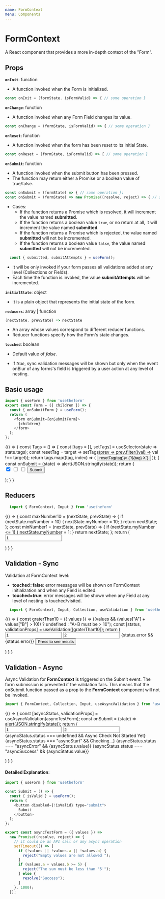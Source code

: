 ---
name: FormContext
menu: Components
---


# FormContext

A React component that provides a more in-depth context of the "Form".

## Props

**`onInit`**: function

- A function invoked when the Form is initialized.

```javascript
const onInit = (formState, isFormValid) => { // some operation }
```

**`onChange`**: function

- A function invoked when any Form Field changes its value.

```javascript
const onChange = (formState, isFormValid) => { // some operation }
```

**`onReset`**: function

- A function invoked when the form has been reset to its initial State.

```javascript
const onReset = (formState, isFormValid) => { // some operation }
```

**`onSubmit`**: function

- A function invoked when the submit button has been pressed. 
- The function may return either a Promise or a boolean value of true/false.

```js
const onSubmit = (formState) => { // some operation };
const onSubmit = (formState) => new Promise((resolve, reject) => { // some async operation  });
```

- Cases:
    * If the function returns a Promise which is resolved, it will increment the value named **submitted**.
    * If the function returns a boolean value `true`, or no return at all, it will increment the value named **submitted**.
    * If the function returns a Promise which is rejected, the value named **submitted** will not be incremented.
    * If the function returns a boolean value `false`, the value named **submitted** will not be incremented.

```js
  const { submitted, submitAttempts } = useForm();
```

- It will be only invoked if your form passes all validations added at any level (Collections or Fields).
- Each time the function is invoked, the value **submitAttempts** will be incremented.

**`initialState`**: object

- It is a plain object that represents the initial state of the form.

**`reducers`**: array | function

```javascript
(nextState, prevState) => nextState
```

- An array whose values correspond to different reducer functions.
- Reducer functions specify how the Form's state changes.

**`touched`**: boolean

- Default value of *false*. 

- If *true*, sync validation messages will be shown but only when the event onBlur of any forms's field is triggered by a user action at any level of nesting.

## Basic usage

```js
import { useForm } from 'usetheform'
export const Form = ({ children }) => {
  const { onSubmitForm } = useForm();
  return (
    <form onSubmit={onSubmitForm}>
      {children}
    </form>
  );
};
```

<Playground>
  {() => {
    const Tags = () => {
      const [tags  = [], setTags] = useSelector(state => state.tags);
      const resetTag = target =>
        setTags(prev => prev.filter((val) => val !== target));
      return tags.map((tag, index) => (
        <button type="button" key={tag} onClick={() => resetTag(tag)}>
        {`${tag} X`}
        </button>
      ));
    }
    const onSubmit = (state) => alert(JSON.stringify(state));
    return (
      <FormContext onSubmit={onSubmit}>
        <Form>
          <Collection array name="tags">
            <Input type="checkbox" value="Blue" checked placeholder="Tag Blue" />
            <Input type="checkbox" value="Red" placeholder="Tag Red" />
            <Input type="checkbox" value="Pink" placeholder="Tag Pink" />
          </Collection>
          <button type="submit">Submit</button>
        </Form>
        <Tags />
      </FormContext>
    );
    }
  }
</Playground>

## Reducers

```js
  import { FormContext, Input } from 'usetheform'
```

<Playground>
{() => {
    const maxNumber10 = (nextState, prevState) => { 
      if (nextState.myNumber > 10) {
        nextState.myNumber = 10;
      }
      return nextState;
    };
    const minNumber1 = (nextState, prevState) => { 
      if (nextState.myNumber <= 1) {
        nextState.myNumber = 1;
      }
      return nextState;
    };
    return (
      <FormContext reducers={[minNumber1, maxNumber10]}>
        <Form>
          <Input type="number" name="anyNumber" value="1"  placeholder="Number" />
        </Form>
      </FormContext>
    )
  }
}
</Playground>


## Validation - Sync

Validation at FormContext level:

- **touched=false**: error messages will be shown on FormContext initialization and when any Field is edited.
- **touched=true**: error messages will be shown when any Field at any level of nesting is touched/visited.

```javascript
  import { FormContext, Input, Collection, useValidation } from 'usetheform'
```

<Playground>
{() => {
    const graterThan10 = ({ values }) => ((values && (values["A"] + values["B"] > 10)) ? undefined : "A+B must be > 10");
    const [status, validationProps] = useValidation([graterThan10]);
    return (
      <FormContext touched {...validationProps}>
        <Form>
          <Collection object name="values" >
            <Input type="number" name="A" placeholder="Number A" value="1" />
            <Input type="number" name="B" placeholder="Number B" value="2" />
          </Collection>
          {status.error && <label>{status.error}</label>}
          <button type="submit">Press to see results</button>
        </Form>
      </FormContext>
    )
  }
}
</Playground>

## Validation - Async

Async Validation for **FormContext** is triggered on the Submit event. The form submission is prevented if the validation fails.
This means that the onSubmit function passed as a prop to the **FormContext** component will not be invoked.

```javascript
import { FormContext, Collection, Input, useAsyncValidation } from 'usetheform';
```

<Playground>
{() => {
    const [asyncStatus, validationProps] = useAsyncValidation(asyncTestForm);
    const onSubmit = (state) => alert(JSON.stringify(state));
    return (
      <FormContext onSubmit={onSubmit} {...validationProps}>
        <Form>
          <Collection object name="values">
            <Input type="number" name="a" placeholder="Number A" value="1" />
            <Input type="number" name="b" placeholder="Number B" value="2" />
          </Collection>
          {asyncStatus.status === undefined && <label>Async Check Not Started Yet</label>}
          {asyncStatus.status === "asyncStart" && <label>Checking...</label>}
          {asyncStatus.status === "asyncError" && <label>{asyncStatus.value}</label>}
          {asyncStatus.status === "asyncSuccess" && <label>{asyncStatus.value}</label>}
          <Submit />
        </Form>
      </FormContext>
    )
  }
}
</Playground>

#### Detailed Explanation:

```javascript
import { useForm } from 'usetheform'

const Submit = () => {
  const { isValid } = useForm();
  return (
    <button disabled={!isValid} type="submit">
      Submit
    </button>
  );
};

export const asyncTestForm = ({ values }) =>
  new Promise((resolve, reject) => {
    // it could be an API call or any async operation
    setTimeout(() => {
      if (!values || !values.a || !values.b) {
        reject("Empty values are not allowed ");
      }
      if (values.a + values.b >= 5) {
        reject("The sum must be less than '5'");
      } else {
        resolve("Success");
      }
    }, 1000);
  });
```

